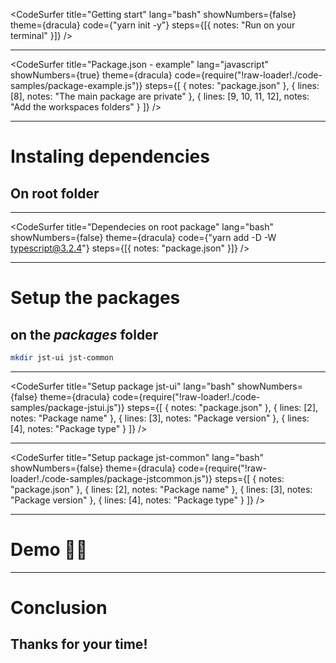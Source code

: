 
<CodeSurfer
  title="Getting start"
  lang="bash"
  showNumbers={false}
  theme={dracula}
  code={"yarn init -y"}
  steps={[{ notes: "Run on your terminal" }]}
/>

---

<CodeSurfer
  title="Package.json - example"
  lang="javascript"
  showNumbers={true}
  theme={dracula}
  code={require("!raw-loader!./code-samples/package-example.js")}
  steps={[
    { notes: "package.json" },
    { lines: [8], notes: "The main package are private" },
    { lines: [9, 10, 11, 12], notes: "Add the workspaces folders" }
  ]}
/>

---

# Instaling dependencies

## On root folder

---

<CodeSurfer
  title="Dependecies on root package"
  lang="bash"
  showNumbers={false}
  theme={dracula}
  code={"yarn add -D -W typescript@3.2.4"}
  steps={[{ notes: "package.json" }]}
/>

---

# Setup the packages

## on the _packages_ folder

```bash
mkdir jst-ui jst-common
```

---

<CodeSurfer
  title="Setup package jst-ui"
  lang="bash"
  showNumbers={false}
  theme={dracula}
  code={require("!raw-loader!./code-samples/package-jstui.js")}
  steps={[
    { notes: "package.json" },
    { lines: [2], notes: "Package name" },
    { lines: [3], notes: "Package version" },
    { lines: [4], notes: "Package type" }
  ]}
/>

---

<CodeSurfer
  title="Setup package jst-common"
  lang="bash"
  showNumbers={false}
  theme={dracula}
  code={require("!raw-loader!./code-samples/package-jstcommon.js")}
  steps={[
    { notes: "package.json" },
    { lines: [2], notes: "Package name" },
    { lines: [3], notes: "Package version" },
    { lines: [4], notes: "Package type" }
  ]}
/>

---

# Demo 👨‍💻

---

# Conclusion

## Thanks for your time!
